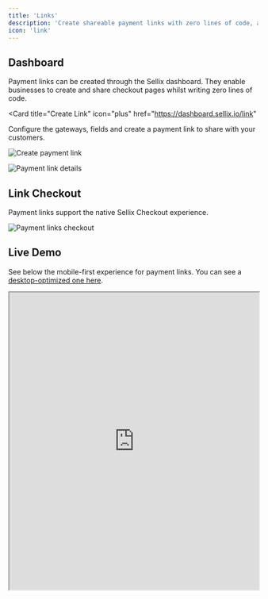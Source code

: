 ```yaml
---
title: 'Links'
description: 'Create shareable payment links with zero lines of code, and accept payments immediately'
icon: 'link'
---
```


## Dashboard

Payment links can be created through the Sellix dashboard. They enable businesses to create and share checkout pages whilst writing zero lines of code.

<Card
  title="Create Link"
  icon="plus"
  href="https://dashboard.sellix.io/link"
>
  Configure the gateways, fields and create a payment link to share with your customers.
</Card>

<img
  className="block"
  src="https://cdn.sellix.io/static/documentation/images/links/link-create.png"
  alt="Create payment link"
/>

<img
  className="block"
  src="https://cdn.sellix.io/static/documentation/images/links/link-details.png"
  alt="Payment link details"
/>

## Link Checkout

Payment links support the native Sellix Checkout experience.

<img
  className="block"
  src="https://cdn.sellix.io/static/documentation/images/links/checkout.png"
  alt="Payment links checkout"
/>

## Live Demo

See below the mobile-first experience for payment links. You can see a [desktop-optimized one here](https://pay.sellix.io/pay/cb7e80-f60056e5d3-355282).

<iframe margin="auto" width="100%" height="600px" src="https://pay.sellix.io/pay/cb7e80-f60056e5d3-355282"> </iframe>
